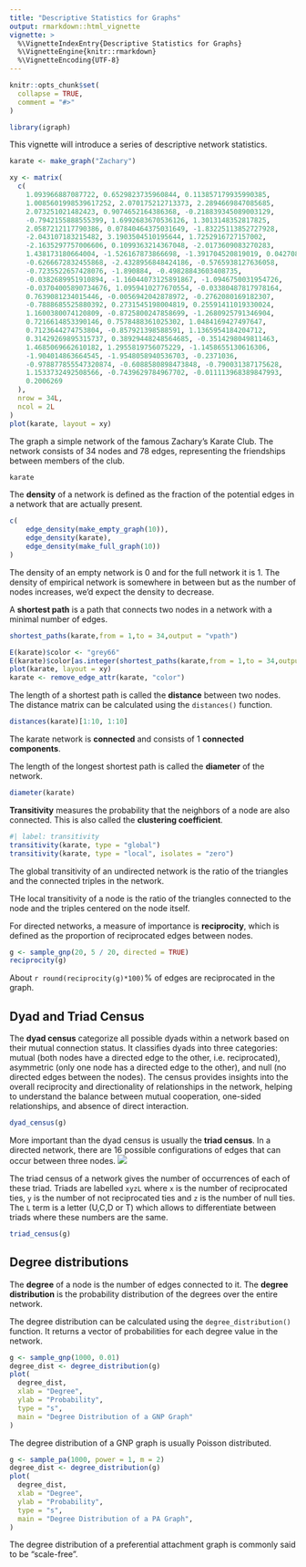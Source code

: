 ```yaml
---
title: "Descriptive Statistics for Graphs"
output: rmarkdown::html_vignette
vignette: >
  %\VignetteIndexEntry{Descriptive Statistics for Graphs}
  %\VignetteEngine{knitr::rmarkdown}
  %\VignetteEncoding{UTF-8}
---
```


```r
knitr::opts_chunk$set(
  collapse = TRUE,
  comment = "#>"
)
```

```r
library(igraph)
```

This vignette will introduce a series of descriptive network statistics.

```r
karate <- make_graph("Zachary")
```

```r
xy <- matrix(
  c(
    1.093966887087722, 0.6529823735960844, 0.113857179935990385,
    1.0085601998539617252, 2.070175212713373, 2.2894669847085685,
    2.073251021482423, 0.9074652164386368, -0.218839345089003129,
    -0.7942155888555399, 1.6992683670536126, 1.3013148352817825,
    2.0587212117790386, 0.07840464375031649, -1.83225113852727928,
    -2.043107183215482, 3.1903504510195644, 1.7252916727157002,
    -2.1635297757006606, 0.1099363214367048, -2.0173609083270283,
    1.438173180664004, -1.526167873866698, -1.391704520819019, 0.0427082625044537,
    -0.6266672832455868, -2.4328956848424186, -0.5765938127636058,
    -0.7235522657428076, -1.890884, -0.49828843603408735,
    -0.0382689951910894, -1.16044073125891867, -1.0946750031954726,
    -0.03704005890734676, 1.0959410277670554, -0.03380487817978164,
    0.7639081234015446, -0.0056942042878972, -0.2762080169182307,
    -0.7888685525880392, 0.2731545198004819, 0.25591411019330024,
    1.1600380074120809, -0.8725800247858699, -1.2680925791346904,
    0.7216614853390146, 0.7578488361025302, 1.0484169427497647,
    0.7123644274753804, -0.857921398588591, 1.1365954184204712,
    0.31429269895315737, 0.38929448248564685, -0.3514298049811463,
    1.4685069662610182, 1.2955819756075229, -1.1458655130616306,
    -1.904014863664545, -1.9548058940536703, -0.2371036,
    -0.978877855547320874, -0.6088580898473848, -0.790031387175628,
    1.1533732492508566, -0.7439629784967702, -0.011113968389847993,
    0.2006269
  ),
  nrow = 34L,
  ncol = 2L
)
plot(karate, layout = xy)
```
The graph a simple network of the famous Zachary's Karate Club. The network consists of 34 nodes and 78 edges, representing the friendships between members of the club.

```r
karate
```

The **density** of a network is defined as the fraction of the potential edges in a network that are actually present.
```r
c(
    edge_density(make_empty_graph(10)),
    edge_density(karate),
    edge_density(make_full_graph(10))
)
```

The density of an empty network is $0$ and for the full network it is $1$. 
The density of empirical network is somewhere in between but as the number of nodes increases, we'd expect the density to decrease.

A **shortest path** is a path that connects two nodes in a network with a minimal number of edges. 
```r
shortest_paths(karate,from = 1,to = 34,output = "vpath")
```

```r
E(karate)$color <- "grey66"
E(karate)$color[as.integer(shortest_paths(karate,from = 1,to = 34,output = "epath")$epath[[1]])] <- "red"
plot(karate, layout = xy)
karate <- remove_edge_attr(karate, "color")
```

The length of a shortest path is called the **distance** between two nodes. The distance matrix can be calculated using the `distances()` function.

```r
distances(karate)[1:10, 1:10]
```

The karate network is **connected** and consists of $1$ **connected components**. 

The length of the longest shortest path is called the **diameter** of the network.
```r
diameter(karate)
```

**Transitivity** measures the probability that the neighbors of a node are also connected. This is also called the **clustering coefficient**.  
```r
#| label: transitivity
transitivity(karate, type = "global")
transitivity(karate, type = "local", isolates = "zero")
```
The global transitivity of an undirected network is the ratio of the triangles and the connected triples in the network.

THe local transitivity of a node is the ratio of the triangles connected to the node and the triples centered on the node itself.

For directed networks, a measure of importance is **reciprocity**, which is defined as the proportion of reciprocated edges between nodes.

```r
g <- sample_gnp(20, 5 / 20, directed = TRUE)
reciprocity(g)
```

About `r round(reciprocity(g)*100)`% of edges are reciprocated in the graph. 

## Dyad and Triad Census

The **dyad census** categorize all possible dyads within a network based on their mutual connection status. It classifies dyads into three categories: mutual (both nodes have a directed edge to the other, i.e. reciprocated), asymmetric (only one node has a directed edge to the other), and null (no directed edges between the nodes). The census provides insights into the overall reciprocity and directionality of relationships in the network, helping to understand the balance between mutual cooperation, one-sided relationships, and absence of direct interaction.

```r
dyad_census(g)
```

More important than the dyad census is usually the **triad census**.
In a directed network, there are 16 possible configurations of edges that can occur between three nodes. 
![](triad_census.jpg)

The triad census of a network gives the number of occurrences of each of these triad. Triads are labelled `xyzL` where `x` is the number of reciprocated ties, `y` is the number of not reciprocated ties and `z` is the number of null ties. The `L` term is a letter (U,C,D or T) which allows to differentiate between triads where these numbers are the same. 

```r
triad_census(g)
```

## Degree distributions

The **degree** of a node is the number of edges connected to it. The **degree distribution** is the probability distribution of the degrees over the entire network. 

The degree distribution can be calculated using the `degree_distribution()` function. It returns a vector of probabilities for each degree value in the network.
```r
g <- sample_gnp(1000, 0.01)
degree_dist <- degree_distribution(g)
plot(
  degree_dist,
  xlab = "Degree",
  ylab = "Probability",
  type = "s",
  main = "Degree Distribution of a GNP Graph"
)
```

The degree distribution of a GNP graph is usually Poisson distributed.

```r
g <- sample_pa(1000, power = 1, m = 2)
degree_dist <- degree_distribution(g)
plot(
  degree_dist,
  xlab = "Degree",
  ylab = "Probability",
  type = "s",
  main = "Degree Distribution of a PA Graph",
)
```

The degree distribution of a preferential attachment graph is commonly said to be "scale-free".